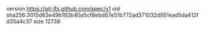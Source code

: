 version https://git-lfs.github.com/spec/v1
oid sha256:3015d63e49b192b40a5cf8ebd67e51b772ad371032d951ead5da412fd35a4c37
size 12738
